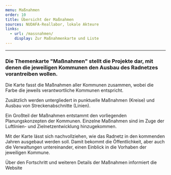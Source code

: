 ```yaml
---
menu: Maßnahmen
order: 10
title: Übersicht der Maßnahmen
sources: NUDAFA-Reallabor, lokale Akteure
links:
  - url: /massnahmen/
    display: Zur Maßnahmenkarte und Liste
---
```

---

### Die Themenkarte "Maßnahmen" stellt die Projekte dar, mit denen die jeweiligen Kommunen den Ausbau des Radnetzes vorantreiben wollen.&#x20;

Die Karte fasst die Maßnahmen aller Kommunen zusammen, wobei die Farbe die jeweils verantwortliche Kommunen entspricht.&#x20;

Zusätzlich werden untergliedert in punktuelle Maßnahmen (Kreise) und Ausbau von Streckenabschnitte (Linien).&#x20;

Ein Großteil der Maßnahmen entstammt den vorliegenden Planungskonzepten der Kommunen. Einzelne Maßnahmen sind im Zuge der Luftlinien- und Zielnetzentwicklung hinzugekommen.&#x20;

Mit der Karte lässt sich nachvollziehen, wie das Radnetz in den kommenden Jahren ausgebaut werden soll. Damit bekommt die Öffentlichkeit, aber auch die Verwaltungen untereinander, einen Einblick in die Vorhaben der jeweiligen Kommune.&#x20;

Über den Fortschritt und weiteren Details der Maßnahmen informiert die Website <TextLinkArrow href="/massnahmen/" display="&#x22;Zu den Maßnahmen&#x22;" external={false} />
